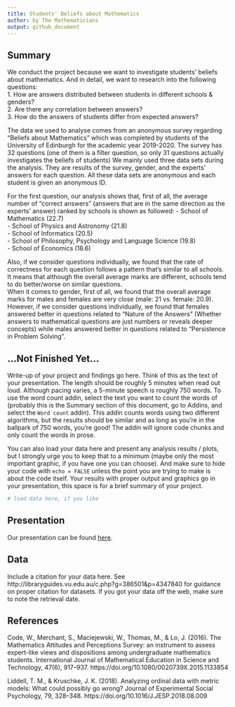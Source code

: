 ```yaml
---
title: Students' Beliefs about Mathematics
author: by The Mathematicians
output: github_document
---
```


## Summary

  We conduct the project because we want to investigate students' beliefs about mathematics. And in detail, we want to research into the following questions:  
  1. How are answers distributed between students in different schools & genders?  
  2. Are there any correlation between answers?  
  3. How do the answers of students differ from expected answers?  
  
  The data we used to analyse comes from an anonymous survey regarding "Beliefs about Mathematics" which was completed by students of the University of Edinburgh for the academic year 2019-2020. The survey has 32 questions (one of them is a filter question, so only 31 questions actually investigates the beliefs of students) We mainly used three data sets during the analysis. They are results of the survey, gender, and the experts' answers for each question. All these data sets are anonymous and each student is given an anonymous ID.
  
  For the first question, our analysis shows that, first of all, the average number of "correct answers" (answers that are in the same direction as the experts' answer) ranked by schools is shown as followed:
  - School of Mathematics (22.7)  
  - School of Physics and Astronomy (21.8)  
  - School of Informatics (20.5)  
  - School of Philosophy, Psychology and Language Science (19.8)  
  - School of Economics (18.6)  
  
  Also, if we consider questions individually, we found that the rate of correctness for each question follows a pattern that's similar to all schools. It means that although the overall average marks are different, schools tend to do better/worse on similar questions.  
  When it comes to gender, first of all, we found that the overall average marks for males and females are very close (male: 21 vs. female: 20.9). However, if we consider questions individually, we found that females answered better in questions related to "Nature of the Answers" (Whether answers to mathematical questions are just numbers or reveals deeper concepts) while males answered better in questions related to "Persistence in Problem Solving".
  

                                          ...Not Finished Yet...
----------------------------------------------------------------------------------------------------------
Write-up of your project and findings go here. 
Think of this as the text of your presentation. 
The length should be roughly 5 minutes when read out loud.
Although pacing varies, a 5-minute speech is roughly 750 words. 
To use the word count addin, select the text you want to count the words of (probably this is the 
Summary section of this document, go to Addins, and select the `Word count` addin).
This addin counts words using two different algorithms, but the results should be similar and as long as you're in the ballpark of 750 words, you're good! 
The addin will ignore code chunks and only count the words in prose.

You can also load your data here and present any analysis results / plots, but I strongly urge you to keep that to a minimum (maybe only the most important graphic, if you have one you can choose). 
And make sure to hide your code with  `echo = FALSE` unless the point you are trying to make is about the code itself.
Your results with proper output and graphics go in your presentation, this space is for a brief summary of your project.

```r
# load data here, if you like
```

## Presentation

Our presentation can be found [here](presentation/presentation.html).

## Data 

Include a citation for your data here. 
See http://libraryguides.vu.edu.au/c.php?g=386501&p=4347840 for guidance on proper citation for datasets. 
If you got your data off the web, make sure to note the retrieval date.

## References

Code, W., Merchant, S., Maciejewski, W., Thomas, M., & Lo, J. (2016). The Mathematics Attitudes and Perceptions Survey: an instrument to assess expert-like views and dispositions among undergraduate mathematics students. International Journal of Mathematical Education in Science and Technology, 47(6), 917–937. https://doi.org/10.1080/0020739X.2015.1133854

Liddell, T. M., & Kruschke, J. K. (2018). Analyzing ordinal data with metric models: What could possibly go wrong? Journal of Experimental Social Psychology, 79, 328–348. https://doi.org/10.1016/J.JESP.2018.08.009

